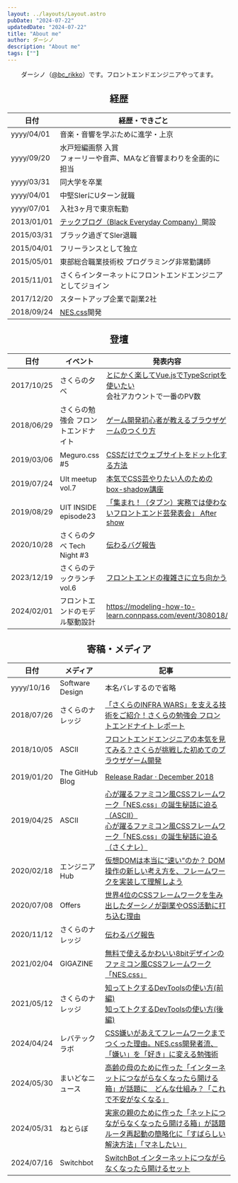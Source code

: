 ```yaml
---
layout: ../layouts/Layout.astro
pubDate: "2024-07-22"
updatedDate: "2024-07-22"
title: "About me"
author: ダーシノ
description: "About me"
tags: [""]
---
```



<Header {...frontmatter} />

ダーシノ（[@bc_rikko](https://x.com/bc_rikko)）です。フロントエンドエンジニアやってます。

## 経歴

|日付|経歴・できごと|
|----|----|
|yyyy/04/01|音楽・音響を学ぶために進学・上京|
|yyyy/09/20|水戸短編画祭 入賞<br/>フォーリーや音声、MAなど音響まわりを全面的に担当|
|yyyy/03/31|同大学を卒業|
|yyyy/04/01|中堅SIerにUターン就職|
|yyyy/07/01|入社3ヶ月で東京転勤|
|2013/01/01|[テックブログ（Black Everyday Company）](https://kuroeveryday.blogspot.com/)開設|
|2015/03/31|ブラック過ぎてSIer退職|
|2015/04/01|フリーランスとして独立|
|2015/05/01|東部総合職業技術校 プログラミング非常勤講師|
|2015/11/01|さくらインターネットにフロントエンドエンジニアとしてジョイン|
|2017/12/20|スタートアップ企業で副業2社|
|2018/09/24|[NES.css](https://nostalgic-css.github.io/NES.css/)開発


## 登壇

|日付|イベント|発表内容|
|----|----|----|
|2017/10/25|さくらの夕べ|[とにかく楽してVue.jsでTypeScriptを使いたい](https://www.slideshare.net/sakura_pr/vuejstype-script-81228009)<br />会社アカウントで一番のPV数|
|2018/06/29|さくらの勉強会 フロントエンドナイト|[ゲーム開発初心者が教えるブラウザゲームのつくり方](https://speakerdeck.com/bcrikko/how-to-make-games-javascript)|
|2019/03/06|Meguro.css #5|[CSSだけでウェブサイトをドット化する方法](https://speakerdeck.com/bcrikko/how-to-pixelize-a-website-using-only-css)|
|2019/07/24|UIt meetup vol.7|[本気でCSS芸やりたい人のためのbox-shadow講座](https://speakerdeck.com/bcrikko/mastering-box-shadow)|
|2019/08/29|UIT INSIDE episode23|[「集まれ！（タブン）実務では使わないフロントエンド芸発表会」 After show](https://uit-inside.linecorp.com/episode/23)|
|2020/10/28|さくらの夕べ Tech Night #3|[伝わるバグ報告](https://speakerdeck.com/bcrikko/how-to-write-a-better-bug-report)|
|2023/12/19|さくらのテックランチ vol.6|[フロントエンドの複雑さに立ち向かう](https://speakerdeck.com/bcrikko/tackling-complexity-of-front-end-software-with-ddd-and-clean-architecture)|
|2024/02/01|フロントエンドのモデル駆動設計|https://modeling-how-to-learn.connpass.com/event/308018/|


## 寄稿・メディア

|日付|メディア|記事|
|----|----|----|
|yyyy/10/16|Software Design|本名バレするので省略|
|2018/07/26|さくらのナレッジ|[「さくらのINFRA WARS」を支える技術をご紹介！さくらの勉強会 フロントエンドナイト レポート](https://knowledge.sakura.ad.jp/16997/)|
|2018/10/05|ASCII|[フロントエンドエンジニアの本気を見てみる？さくらが挑戦した初めてのブラウザゲーム開発](https://ascii.jp/elem/000/001/751/1751432/)|
|2019/01/20|The GitHub Blog|[Release Radar · December 2018](https://github.blog/2019-01-20-release-radar-december-2018/#nes-css-1-0)|
|2019/04/25|ASCII|[心が躍るファミコン風CSSフレームワーク「NES.css」の誕生秘話に迫る（ASCII）](https://ascii.jp/elem/000/001/843/1843468/)<br />[心が躍るファミコン風CSSフレームワーク「NES.css」の誕生秘話に迫る（さくナレ）](https://knowledge.sakura.ad.jp/25003/)
|2020/02/18|エンジニアHub|[仮想DOMは本当に“速い”のか？ DOM操作の新しい考え方を、フレームワークを実装して理解しよう](https://eh-career.com/engineerhub/entry/2020/02/18/103000)|
|2020/07/08|Offers|[世界4位のCSSフレームワークを生み出したダーシノが副業やOSS活動に打ち込む理由](https://offers.jp/media/sidejob/workstyle/a_1769)|
|2020/11/12|さくらのナレッジ|[伝わるバグ報告](https://knowledge.sakura.ad.jp/26627/)|
|2021/02/04|GIGAZINE|[無料で使えるかわいい8bitデザインのファミコン風CSSフレームワーク「NES.css」](https://gigazine.net/news/20210204-nes-css/)|
|2021/05/12|さくらのナレッジ|[知ってトクするDevToolsの使い方(前編)](https://knowledge.sakura.ad.jp/27872/)<br />[知ってトクするDevToolsの使い方(後編)](https://knowledge.sakura.ad.jp/28024/)|
|2024/04/24|レバテックラボ|[CSS嫌いがあえてフレームワークまでつくった理由。NES.css開発者流、「嫌い」を「好き」に変える勉強術](https://levtech.jp/media/article/focus/detail_420/)|
|2024/05/30|まいどなニュース|[高齢の母のために作った「インターネットにつながらなくなったら開ける箱」が話題に　どんな仕組み？「これで不安がなくなる」](https://maidonanews.jp/article/15283617)|
|2024/05/31|ねとらぼ|[実家の親のために作った「ネットにつながらなくなったら開ける箱」が話題ルータ再起動の簡略化に「すばらしい解決方法」「マネしたい」](https://nlab.itmedia.co.jp/nl/articles/2405/31/news066.html)|
|2024/07/16|Switchbot|[SwitchBot インターネットにつながらなくなったら開けるセット](https://www.switchbot.jp/products/switchbot-reset-set)|
